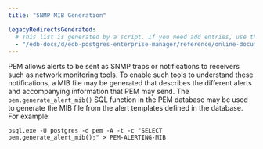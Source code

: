 ```yaml
---
title: "SNMP MIB Generation"

legacyRedirectsGenerated:
  # This list is generated by a script. If you need add entries, use the `legacyRedirects` key.
  - "/edb-docs/d/edb-postgres-enterprise-manager/reference/online-documentation/8.0/snmp_mib_generation.html"
---
```


<div id="snmp_mib_generation" class="registered_link"></div>

PEM allows alerts to be sent as SNMP traps or notifications to receivers such as network monitoring tools. To enable such tools to understand these notifications, a MIB file may be generated that describes the different alerts and accompanying information that PEM may send. The `pem.generate_alert_mib()` SQL function in the PEM database may be used to generate the MIB file from the alert templates defined in the database. For example:

```
psql.exe -U postgres -d pem -A -t -c "SELECT pem.generate_alert_mib();" > PEM-ALERTING-MIB
```
